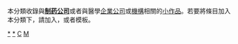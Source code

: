 {{Catnav|頁面分類|自然|生命|健康|健康科學|藥學|药物|制药公司}}
{{hiddencat}}
{{WPSS-cat}}
本分類收錄與'''[[:Category:制药公司|制药公司]]'''或者與醫學[[:Category:公司|企業公司]]或[[:Category:医疗机构|機構]]相關的[[Wikipedia:小作品|小作品]]。若要將條目加入本分類下，請加入'''{{tl|Med-company-stub}}'''，或者'''{{tl|醫療公司小作品}}'''模板。

[[Category:製藥公司|*]]
[[Category:醫療與健康組織|*]]
[[Category:醫學小作品|C]]
[[Category:公司小作品|M]]